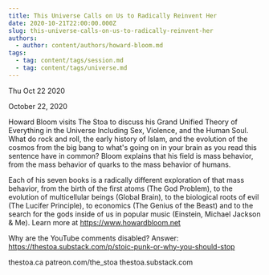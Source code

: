 ```yaml
---
title: This Universe Calls on Us to Radically Reinvent Her
date: 2020-10-21T22:00:00.000Z
slug: this-universe-calls-on-us-to-radically-reinvent-her
authors:
  - author: content/authors/howard-bloom.md
tags:
  - tag: content/tags/session.md
  - tag: content/tags/universe.md
---
```






Thu Oct 22 2020

October 22, 2020

Howard Bloom visits The Stoa to discuss his Grand Unified Theory of Everything in the Universe Including Sex, Violence, and the Human Soul. What do rock and roll, the early history of Islam, and the evolution of the cosmos from the big bang to what's going on in your brain as you read this sentence have in common? Bloom explains that his field is mass behavior, from the mass behavior of quarks to the mass behavior of humans.

Each of his seven books is a radically different exploration of that mass behavior, from the birth of the first atoms (The God Problem), to the evolution of multicellular beings (Global Brain), to the biological roots of evil (The Lucifer Principle), to economics (The Genius of the Beast) and to the search for the gods inside of us in popular music (Einstein, Michael Jackson & Me). Learn more at https://www.howardbloom.net

Why are the YouTube comments disabled? Answer: https://thestoa.substack.com/p/stoic-punk-or-why-you-should-stop

thestoa.ca
patreon.com/the_stoa
thestoa.substack.com


